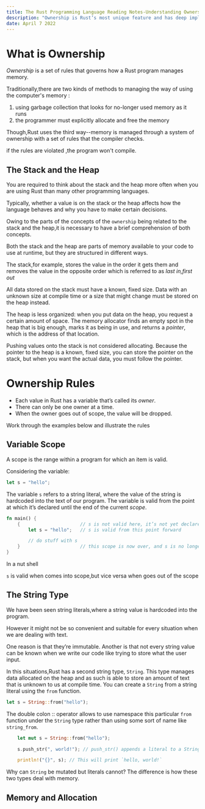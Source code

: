 ---
title: The Rust Programming Language Reading Notes-Understanding Ownership-What is Ownership
description: "Ownership is Rust’s most unique feature and has deep implications for the rest of the language."
date: April 7 2022
---

# What is Ownership

*Ownership* is a set of rules that governs how a Rust program manages memory.

Traditionally,there are two kinds of methods to managing the way of using the computer's memory :

1. using garbage collection that looks for no-longer used memory as it runs
2. the programmer must explicitly allocate and free the memory

Though,Rust uses the third way--memory is managed through a system of ownership with a set of rules that the compiler checks.

if the rules are violated ,the program won't compile.

## The Stack and the Heap

You are required to think about the stack and the heap more often when you are using Rust  than many other programming languages.

Typically, whether a value is on the stack or the heap affects how the language behaves and why you have to make certain decisions. 

Owing to the parts of the concepts of the `ownership` being related to the stack and the heap,it is necessary to have a brief comprehension of both concepts.

Both the stack and the heap are parts of memory available to your code to use at runtime, but they are structured in different ways.

The stack,for example, stores the value in the order it gets them and removes the value in the opposite order which is referred to as *last in,first out*

All data stored on the stack must have a known, fixed size. Data with an unknown size at compile time or a size that might change must be stored on the heap instead.

The heap is less organized: when you put data on the heap, you request a certain amount of space. The memory allocator finds an empty spot in the heap that is big enough, marks it as being in use, and returns a *pointer*, which is the address of that location. 

Pushing values onto the stack is not considered allocating. Because the pointer to the heap is a known, fixed size, you can store the pointer on the stack, but when you want the actual data, you must follow the pointer.

# Ownership Rules

- Each value in Rust has a variable that’s called its *owner*.
- There can only be one owner at a time.
- When the owner goes out of scope, the value will be dropped.

Work through the examples below and illustrate the rules

## Variable Scope

A scope is the range within a program for which an item is valid.

Considering the variable:

```rust
let s = "hello";
```

The variable `s` refers to a string literal, where the value of the string is hardcoded into the text of our program. The variable is valid from the point at which it’s declared until the end of the current *scope*.

```rust
fn main() {
    {                      // s is not valid here, it’s not yet declared
        let s = "hello";   // s is valid from this point forward

        // do stuff with s
    }                      // this scope is now over, and s is no longer valid
}
```

In a nut shell

`s` is valid when comes into scope,but vice versa when goes out of the scope

## The String Type

We have been seen string literals,where a string value is hardcoded into the program.

However it might not be so convenient and suitable for every situation when we are dealing with text.

One reason is that they’re immutable. Another is that not every string value can be known when we write our code like trying to store what the user input.

In this situations,Rust has a second string type, `String`. This type manages data allocated on the heap and as such is able to store an amount of text that is unknown to us at compile time. You can create a `String` from a string literal using the `from` function.

```rust 
let s = String::from("hello");
```

The double colon :: operator allows to use namespace this particular `from` function under the `String` type rather than using some sort of name like `string_from`.

```rust
	let mut s = String::from("hello");

    s.push_str(", world!"); // push_str() appends a literal to a String

    println!("{}", s); // This will print `hello, world!`
```

Why can `String` be mutated but literals cannot? The difference is how these two types deal with memory.

## Memory and Allocation


